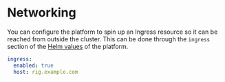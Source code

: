 # Networking

You can configure the platform to spin up an Ingress resource so it can be reached from outside the cluster. This can be done through the `ingress` section of the [Helm values](https://github.com/rigdev/rig/blob/main/deploy/charts/rig-platform/values.yaml) of the platform.

```yaml title="Helm values - Platform"
ingress:
  enabled: true
  host: rig.example.com
````
